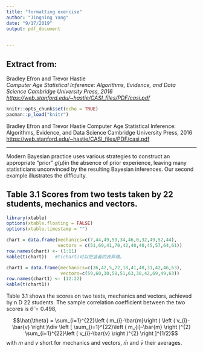 ```yaml
---
title: "formatting exercise"
author: "Jingning Yang"
date: "9/17/2019"
output: pdf_document
 

---
```

## Extract from:  
Bradley Efron and Trevor Hastie   
*Computer Age Statistical Inference: Algorithms, Evidence, and Data Science      *
*Cambridge University Press, 2016   *
*<https://web.stanford.edu/~hastie/CASI_files/PDF/casi.pdf>*


```r
knitr::opts_chunk$set(echo = TRUE)
pacman::p_load("knitr")
```



Bradley Efron and Trevor Hastie
Computer Age Statistical Inference: Algorithms, Evidence, and Data Science
Cambridge University Press, 2016
<https://web.stanford.edu/~hastie/CASI_files/PDF/casi.pdf>

----------

<p style="text-indent:32px;"> Modern Bayesian practice uses various strategies to construct an appropriate “prior” $g\left ( \mu  \right )$in the absence of prior experience, leaving many statisticians unconvinced by the resulting Bayesian inferences. Our second example illustrates the difficulty.   

## Table 3.1 Scores from two tests taken by 22 students, mechanics and vectors.

```r
library(xtable)
options(xtable.floating = FALSE)
options(xtable.timestamp = "")

chart = data.frame(mechanics=c(7,44,49,59,34,46,0,32,49,52,44),
                   vectors = c(51,69,41,70,42,40,40,45,57,64,61))
row.names(chart) <- (1:11)
kable(t(chart))   #t(chart)可以把竖着的表弄横。

chart1 = data.frame(mechanics=c(36,42,5,22,18,41,48,31,42,46,63),
                    vectors=c(59,60,30,58,51,63,38,42,69,49,63))
row.names(chart1) <- (12:22) 
kable(t(chart1))  


```





Table 3.1 shows the scores on two tests, mechanics and vectors, achieved by n D 22 students. The sample correlation coefficient between the two scores is $\hat{\theta }=0.498$,  

$$\hat{\theta} = \sum_{i=1}^{22}\left ( m_{i}-\bar{m}\right ) \left ( v_{i}-\bar{v} \right )\div \left [ \sum_{i=1}^{22}\left ( m_{i}-\bar{m} \right )^{2} \sum_{i=1}^{22}\left ( v_{i}-\bar{v} \right )^{2} \right ]^{1/2}$$
with $m$ and $v$ short for mechanics and vectors, $\bar{m}$ and $\bar{v}$ their averages.
